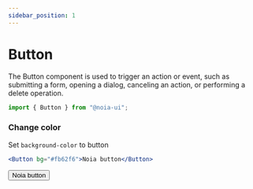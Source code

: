 ```yaml
---
sidebar_position: 1
---
```



# Button

The Button component is used to trigger an action or event, such as submitting a form, opening a dialog, canceling an action, or performing a delete operation.

```jsx
import { Button } from "@noia-ui";
```

### Change color

Set `background-color` to button

```jsx
<Button bg="#fb62f6">Noia button</Button>
```

<Button bg="#fb62f6">Noia button</Button>

